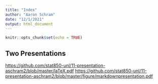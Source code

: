 ```yaml
---
title: "Index"
author: "Aaron Schram"
date: "12/1/2021"
output: html_document
---
```


```r
knitr::opts_chunk$set(echo = TRUE)
```

## Two Presentations

 <https://github.com/stat850-unl/11-presentation-aschram2/blob/master/laTeX.pdf>
<https://github.com/stat850-unl/11-presentation-aschram2/blob/master/figure/markdownpresentation.pdf>



